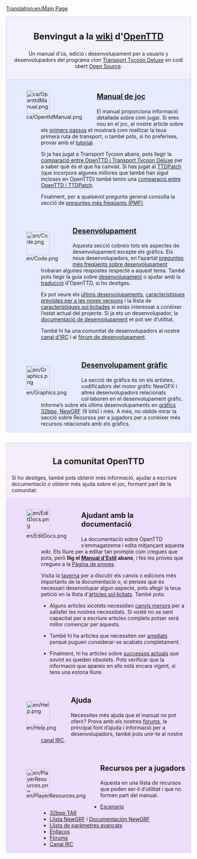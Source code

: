 [[Translation:en/Main Page]]

<div style="background-color: #f1f2fe; border: 1px solid #c7c8fe; margin: 0; padding: 1em 1em 1em 1em; text-align:center">
<div style="font-size:1.7em; font-weight:bold">Benvingut a la [http://ca.wikipedia.org/wiki/Wiki wiki] d'<span class="plainlinks">[http://www.openttd.org/ OpenTTD]</span></div>
Un manual d'ús, edició i desenvolupament per a usuaris y desenvolupadors del programa clon [[ca/Archive/OpenTTD/Transport Tycoon Deluxe|Transport Tycoon Deluxe]] en codi obert [http://www.opensource.org/ Open Source].
</div>

<div style="background-color: #E7EBFF; border: 1px solid #c7c8fe; border-top:none; padding: 1em 1em 0em 1em; margin-bottom:2em">
<div style="float:left">[[File:ca/OpenttdManual.png|64px]]</div>
<div style="margin-left:80px; margin-bottom:4em">
<div style="font-size:1.4em; font-weight:bold">[[ca/Manual/Main Page|Manual de joc]]</div>
El manual proporciona informació detallada sobre com jugar. Si eres nou en el joc, el nostre article sobre els [[ca/Primers passos|primers passos]] et mostrarà com realitzar la teua primera ruta de transport, o també pots, si ho preferixes, provar amb el [[ca/Manual/Tutorial/Main Page|tutorial]]. 

Si ja has jugat a Transport Tycoon abans, pots llegir la [[ca/Canvis respecte de TTD|comparació entre OpenTTD i Transport Tycoon Deluxe]] per a saber què és el que ha canviat. Si has jugat al [[ca/Archive/OpenTTD/TTDPatch|TTDPatch]] (que incorpora algunes millores que també han sigut incloses en OpenTTD) també tenim una [[ca/Comparació entre les característiques d’OpenTTD i de TTDPatch|comparació entre OpenTTD i TTDPatch]]. 

Finalment, per a qualsevol pregunta general consulta la secció de [[ca/Archive/Community/Preguntes més freqüents|preguntes més freqüents (PMF)]].
</div>

<div style="float:left">[[File:en/Code.png|64px]]</div>
<div style="margin-left:80px; margin-bottom:4em">
<div style="font-size:1.4em; font-weight:bold">[[ca/Desenvolupament|Desenvolupament]]</div>
Aquesta secció cobreix tots els aspectes de desenvolupament excepte els gràfics. Els nous desenvolupadors, en l’apartat [[ca/Preguntes més freqüents sobre desenvolupament|preguntes més freqüents sobre desenvolupament]] trobaran algunes respostes respecte a aquest tema. També pots llegir la guia sobre [[ca/Desenvolupament|desenvolupament]] o ajudar amb la [[ca/Internacionalització|traducció]] d'OpenTTD, si ho desitges. 

Es pot veure els [[ca/Desenvolupaments recents i actuals|últims desenvolupaments]], [[ca/Desenvolupament futur|característiques previstes per a les noves versions]] i la llista de [[ca/Característiques sol·licitades|característiques sol·licitades]] si estàs interessat a conèixer l’estat actual del projecte. Si ja ets un desenvolupador, la [[ca/Documentació de desenvolupament|documentació de desenvolupament]] et pot ser d’utilitat.

També hi ha una comunitat de desenvolupadors al nostre [[ca/Canal IRC|canal d'IRC]] i al [http://www.tt-forums.net/viewforum.php?f=33 fòrum de desenvolupament].
</div>

<div style="float:left">[[File:en/Graphics.png|64px]]</div>
<div style="margin-left:80px; margin-bottom:1em; min-height:64px">
<div style="font-size:1.4em; font-weight:bold">[[ca/Desenvolupament gràfic|Desenvolupament gràfic]]</div>
La secció de gràfics és on els artistes, codificadors del motor gráfic NewGFX i altres desenvolupadors relacionats col·laboren en el desenvolupament gràfic. Informe’s sobre els últims desenvolupaments en [[ca/Desenvolupament de gràfics de 32bit|gràfics 32bpp]], [[ca/Documentació sobre NewGRF|NewGRF]] (8 bits) i més. A més, no oblide mirar la secció sobre Recursos per a jugadors per a conèixer més recursos relacionats amb els gràfics.
</div>

</div>

<div style="background-color: #F5EDFC; border: 1px solid #E1BBFF; margin: 0; padding: 1em 1em 0em 1em;">
<div style="font-size:1.6em; font-weight:bold; text-align:center">La comunitat OpenTTD</div>
Si ho desitges, també pots obtenir més informació, ajudar a escriure documentació o obtenir més ajuda sobre el joc, formant part de la comunitat:
</div>

<div style="background-color: #EDDEFA; border: 1px solid #E1BBFF; border-top:none; padding: 1em 1em 0em 1em;">

<div style="float:left">[[File:en/EditDocs.png|64px]]</div>
<div style="margin-left:80px; margin-bottom:4em">
<div style="font-size:1.4em; font-weight:bold">Ajudant amb la documentació</div>
La documentació sobre OpenTTD s’emmagatzema i edita mitjançant aquesta ''wiki''. Ets lliure per a editar tan prompte com cregues que pots, però '''llig el [[ca/Wiki/Manual d'Estil|Manual d'Estil]] abans''', i fes les proves que cregues a la [[ca/Pàgina de proves|Pàgina de proves]].

Visita la [[ca/Archive/Community/Taverna|taverna]] per a discutir els canvis o edicions més importants de la documentació o, si penses que és necessari desenvolupar algun aspecte, pots afegir la teua petició en la llista d'[[ca/Articles sol·licitats|articles sol·licitats]]. També pots:

*Alguns articles xicotets necessiten [[:Category:ca/Per fer|canvis menors]] per a satisfer les nostres necessitats. Si vosté no se sent capacitat per a escriure articles complets potser serà millor començar per aquests.

*També hi ha articles que necessiten ser [[:Category:ca/Articles que necessiten una ampliació|ampliats]] perquè puguen considerar-se acabats completament. 

*Finalment, hi ha articles sobre [[:Category:ca/Successos actuals|successos actuals]] que sovint es queden obsolets. Pots verificar que la informació que apareix en ells està encara vigent, si tens una estona lliure.
</div>

<div style="float:left">[[File:en/Help.png|64px]]</div>
<div style="margin-left:80px; margin-bottom:4em">
<div style="font-size:1.4em; font-weight:bold">Ajuda</div>
Necessites més ajuda que el manual no pot oferir? Prova amb els nostres [http://www.tt-forums.net/viewforum.php?f=55 fòrums], la principal font d’ajuda i informació per a desenvolupadors, també pots unir-te al nostre [[ca/Canal IRC|canal IRC]].
</div>

<div style="float:left">[[File:en/PlayerResources.png|64px]]</div>
<div style="margin-left:80px; margin-bottom:1em">
<div style="font-size:1.4em; font-weight:bold">Recursos per a jugadors</div>
Aquesta en una llista de recursos que poden ser-li d’utilitat i que no formen part del manual.
*[[ca/Llista d’escenaris|Escenaris]]
*[[ca/Llista de 32bpp TAR descarregables|32bpp TAR]]
*[[ca/Llista NewGRF|Llista NewGRF]] i [[ca/Documentació NewGRF|Documentación NewGRF]]
*[[ca/Archive/Manual/Settings/Paràmetres avançats|Llista de paràmetres avançats]]
*[[ca/Enllaços|Enllaços]]
*[http://www.tt-forums.net/viewforum.php?f=55 Fòrums]
*[[ca/Canal IRC|Canal IRC]]
</div>
</div>
